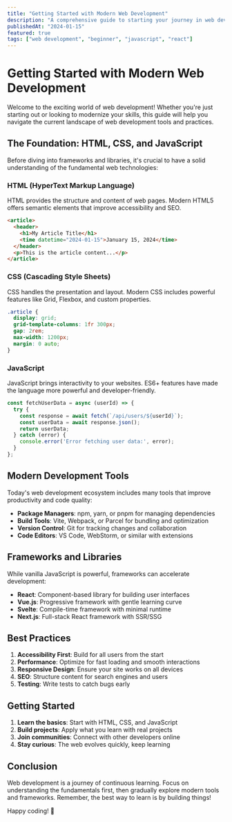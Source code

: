 ```yaml
---
title: "Getting Started with Modern Web Development"
description: "A comprehensive guide to starting your journey in web development with the latest tools and best practices."
publishedAt: "2024-01-15"
featured: true
tags: ["web development", "beginner", "javascript", "react"]
---
```


# Getting Started with Modern Web Development

Welcome to the exciting world of web development! Whether you're just starting out or looking to modernize your skills, this guide will help you navigate the current landscape of web development tools and practices.

## The Foundation: HTML, CSS, and JavaScript

Before diving into frameworks and libraries, it's crucial to have a solid understanding of the fundamental web technologies:

### HTML (HyperText Markup Language)
HTML provides the structure and content of web pages. Modern HTML5 offers semantic elements that improve accessibility and SEO.

```html
<article>
  <header>
    <h1>My Article Title</h1>
    <time datetime="2024-01-15">January 15, 2024</time>
  </header>
  <p>This is the article content...</p>
</article>
```

### CSS (Cascading Style Sheets)
CSS handles the presentation and layout. Modern CSS includes powerful features like Grid, Flexbox, and custom properties.

```css
.article {
  display: grid;
  grid-template-columns: 1fr 300px;
  gap: 2rem;
  max-width: 1200px;
  margin: 0 auto;
}
```

### JavaScript
JavaScript brings interactivity to your websites. ES6+ features have made the language more powerful and developer-friendly.

```javascript
const fetchUserData = async (userId) => {
  try {
    const response = await fetch(`/api/users/${userId}`);
    const userData = await response.json();
    return userData;
  } catch (error) {
    console.error('Error fetching user data:', error);
  }
};
```

## Modern Development Tools

Today's web development ecosystem includes many tools that improve productivity and code quality:

- **Package Managers**: npm, yarn, or pnpm for managing dependencies
- **Build Tools**: Vite, Webpack, or Parcel for bundling and optimization
- **Version Control**: Git for tracking changes and collaboration
- **Code Editors**: VS Code, WebStorm, or similar with extensions

## Frameworks and Libraries

While vanilla JavaScript is powerful, frameworks can accelerate development:

- **React**: Component-based library for building user interfaces
- **Vue.js**: Progressive framework with gentle learning curve  
- **Svelte**: Compile-time framework with minimal runtime
- **Next.js**: Full-stack React framework with SSR/SSG

## Best Practices

1. **Accessibility First**: Build for all users from the start
2. **Performance**: Optimize for fast loading and smooth interactions
3. **Responsive Design**: Ensure your site works on all devices
4. **SEO**: Structure content for search engines and users
5. **Testing**: Write tests to catch bugs early

## Getting Started

1. **Learn the basics**: Start with HTML, CSS, and JavaScript
2. **Build projects**: Apply what you learn with real projects
3. **Join communities**: Connect with other developers online
4. **Stay curious**: The web evolves quickly, keep learning

## Conclusion

Web development is a journey of continuous learning. Focus on understanding the fundamentals first, then gradually explore modern tools and frameworks. Remember, the best way to learn is by building things!

Happy coding! 🚀